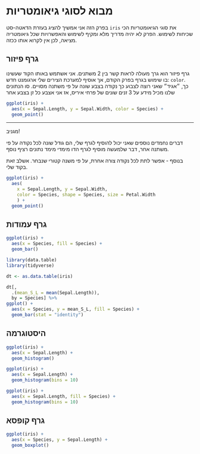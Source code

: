 
# מבוא לסוגי גיאומטריות

בפרק הזה אני אמשיך להציג בעזרת הדאטה-סט
`iris`
את סוגי הגיאומטריות הכי שכיחות לשימוש.
הפרק לא יהיה מדריך מלא ומקיף לשימוש והאפשרויות שכל גיאומטריה מציאה, לכן אין לקרוא אותו ככזה.

## גרף פיזור

גרף פיזור הוא גרך מעולה לראות קשר בין 2 משתנים. אני אשתמש באותו הקוד שעשינו בו שימוש בגרף בפרק הקודם, אך אוסיף למערכת הצירים שלי ארגומנט חדש:
`color`.
כך, ״אגיד״ שאני רוצה לצבוע כך נקודה בצבע שונה על פי משתנה מסויים. 
סו הנתונים שלנו מכיל מידע על 3 זנים שונים של פרחי איריס, אז אני אצבע כל זן בצבע אחר

```r
ggplot(iris) +
  aes(x = Sepal.Length, y = Sepal.Width, color = Species) +
  geom_point()
```

---

מגניב!

דברים נחמדים נוספים שאני יכול להוסיף לגרף שלי, הם גודל שונה לכל נקודה על פי משתנה אחר, דבר שלמעשה מוסיף לגרף הדו מימדי מימד נתונים רציף נוסף.

בנוסף - אפשר לתת לכל נקודה צורה אחרת, על פי משנה קטורי שנבחר. אשלב זאת בקוד שלי.

```r
ggplot(iris) +
  aes(
    x = Sepal.Length, y = Sepal.Width,
    color = Species, shape = Species, size = Petal.Width
    ) +
  geom_point()
```


## גרף עמודות 


```r
ggplot(iris) +
  aes(x = Species, fill = Species) +
  geom_bar()
```

```r
library(data.table)
library(tidyverse)

dt <- as.data.table(iris)
```

```r
dt[,
  .(mean_S_L = mean(Sepal.Length)),
  by = Species] %>% 
ggplot() +
  aes(x = Species, y = mean_S_L, fill = Species) +
  geom_bar(stat = "identity")
```


## היסטוגרמה

```r
ggplot(iris) +
  aes(x = Sepal.Length) +
  geom_histogram()
```

```r
ggplot(iris) +
  aes(x = Sepal.Length) +
  geom_histogram(bins = 10)
```


```r
ggplot(iris) +
  aes(x = Sepal.Length, fill = Species) +
  geom_histogram(bins = 10)
```

## גרף קופסא

```r
ggplot(iris) +
  aes(x = Species, y = Sepal.Length) +
  geom_boxplot()
```

